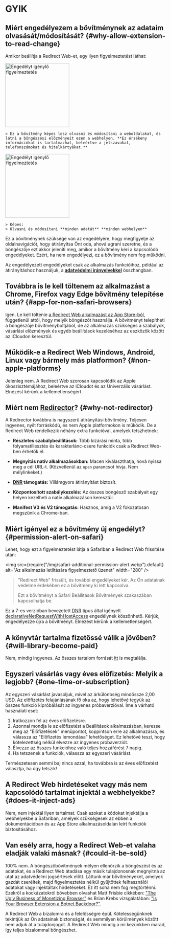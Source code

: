 
# GYIK

## Miért engedélyezem a bővítménynek az adataim olvasását/módosítását? {#why-allow-extension-to-read-change}

Amikor beállítja a Redirect Web-et, egy ilyen figyelmeztetést láthat:

<IfBrowserStore stores='appStore'>
    <Image src={PermissionAlertSafari} alt="Engedélyt igénylő figyelmeztetés" width="200" margin="0 0 16px 0" hasShadow />

    > Ez a bővítmény képes lesz olvasni és módosítani a weboldalakat, és látni a böngészési előzményeit ezen a webhelyen. **Ez érzékeny információkat is tartalmazhat, beleértve a jelszavakat, telefonszámokat és hitelkártyákat.**
</IfBrowserStore>

<IfBrowserStore stores='appStore' includes={false}>
    <Image src={PermissionAlertChrome} alt="Engedélyt igénylő figyelmeztetés" height="200" hasRoundedCorners hasShadow margin="0 0 16px 0" />

    > Képes:  
    > Olvasni és módosítani **minden adatát** **minden webhelyen**
</IfBrowserStore>

Ez a bővítménynek szüksége van az engedélyére, hogy megfigyelje az oldalnavigációt, hogy átirányítsa Önt oda, ahová ugrani szeretne, és a böngészője ezt akkor jeleníti meg, amikor a bővítmény kéri a kapcsolódó engedélyeket. Ezért, ha nem engedélyezi, ez a bővítmény nem fog működni.

Az engedélyezett engedélyeket csak az alkalmazás funkcióihoz, például az átirányításhoz használjuk, a **[adatvédelmi irányelvekkel](./privacy-policy)** összhangban.

## Továbbra is le kell töltenem az alkalmazást a Chrome, Firefox vagy Edge bővítmény telepítése után? {#app-for-non-safari-browsers}

Igen. Le kell töltenie [a Redirect Web alkalmazást az App Store-ból](https://apps.apple.com/app/id1571283503), függetlenül attól, hogy melyik böngészőt használja. A bővítményt telepítheti a böngészője bővítményboltjából, de az alkalmazás szükséges a szabályok, vásárlási előzmények és egyéb beállítások kezeléséhez az eszközök között az iCloudon keresztül.

## Működik-e a Redirect Web Windows, Android, Linux vagy bármely más platformon? {#non-apple-platforms}

Jelenleg nem. A Redirect Web szorosan kapcsolódik az Apple ökoszisztémájához, beleértve az iCloudot és az Univerzális vásárlást. Elnézést kérünk a kellemetlenségért.

## Miért nem [Redirector](https://github.com/einaregilsson/Redirector)? {#why-not-redirector}

A Redirector továbbra is nagyszerű átirányítási bővítmény. Teljesen ingyenes, nyílt forráskódú, és nem Apple platformokon is működik. De a Redirect Web rendelkezik néhány extra funkcióval, amelyek tetszhetnek:

* **Részletes szabálybeállítások:** Több kizárási minta, több folyamatillesztés és karakterlánc-csere funkciók csak a Redirect Web-ben érhetők el.
* **Megnyitás natív alkalmazásokban:** Macen kiválaszthatja, hová nyissa meg a cél URL-t. (Közvetlenül az `open` parancsot hívja. Nem mélylinkeket.)
* **[DNR](https://blog.mozilla.org/addons/2023/05/17/declarativenetrequest-available-in-firefox/) támogatás:** Villámgyors átirányítást biztosít.
* **Központosított szabálykezelés:** Az összes böngésző szabályait egy helyen kezelheti a natív alkalmazáson keresztül.

* **Manifest V3 és V2 támogatás:** Hasznos, amíg a V2 fokozatosan megszűnik a Chrome-ban.

## Miért igényel ez a bővítmény új engedélyt? {#permission-alert-on-safari}

Lehet, hogy ezt a figyelmeztetést látja a Safariban a Redirect Web frissítése után:

<img src={require("/img/safari-additional-permission-alert.webp").default} alt="Az alkalmazás letiltására figyelmeztető üzenet" width="280" />

> "Redirect Web" frissült, és további engedélyeket kér. Az Ön adatainak védelme érdekében ez a bővítmény ki lett kapcsolva.
>
> Ezt a bővítményt a Safari Beállítások Bővítmények szakaszában kapcsolhatja be.

Ez a 7-es verzióban bevezetett [DNR](./rule-settings#type) típus által igényelt [declarativeNetRequestWithHostAccess](https://developer.apple.com/documentation/safariservices/safari_web_extensions/blocking_content_with_your_safari_web_extension) engedélynek köszönhető. Kérjük, engedélyezze újra a bővítményt. Elnézést kérünk a kellemetlenségért.

## A könyvtár tartalma fizetőssé válik a jövőben? {#will-library-become-paid}

Nem, mindig ingyenes. Az összes tartalom forrását [itt](https://github.com/mshibanami/redirect-web/tree/main/library) is megtalálja.

## Egyszeri vásárlás vagy éves előfizetés: Melyik a legjobb? {#one-time-or-subscription}

Az egyszeri vásárlást javasoljuk, mivel az árkülönbség mindössze 2,00 USD.
Az előfizetés felajánlásának fő oka az, hogy lehetővé tegyük az összes funkció kipróbálását az ingyenes próbaverzióval. Íme a várható használati eset:

1. Iratkozzon fel az éves előfizetésre.
2. Azonnal mondja le az előfizetést a Beállítások alkalmazásban, keresse meg az "Előfizetések" menüpontot, koppintson erre az alkalmazásra, és válassza az "Előfizetés lemondása" lehetőséget. Ez lehetővé teszi, hogy kötelezettség nélkül élvezze az ingyenes próbaverziót.
3. Élvezze az összes funkcióhoz való teljes hozzáférést 7 napig.
4. Ha tetszenek a funkciók, válassza az egyszeri vásárlást.

Természetesen semmi baj nincs azzal, ha továbbra is az éves előfizetést választja, ha úgy tetszik!

## A Redirect Web hirdetéseket vagy más nem kapcsolódó tartalmat injektál a webhelyekbe? {#does-it-inject-ads}

Nem, nem injektál ilyen tartalmat. Csak azokat a kódokat injektálja a webhelyekbe a Safariban, amelyek szükségesek az ebben a dokumentációban és az App Store alkalmazásoldalán leírt funkciók biztosításához.

## Van esély arra, hogy a Redirect Web-et valaha eladják valaki másnak? {#could-it-be-sold}

100% nem. A böngészőbővítmények mélyen ellenőrzik a böngészést és az adatokat, és a Redirect Web átadása egy másik tulajdonosnak megnyitná az utat az adatvédelmi jogsértések előtt. Láttunk már bővítményeket, amelyek gazdát cseréltek, majd figyelmeztetés nélkül gyűjtöttek felhasználói adatokat vagy injektáltak hirdetéseket. Ez itt soha nem fog megtörténni. Ezekről a kockázatokról bővebben olvashat Matt Frisbie cikkében: ["The Ugly Business of Monetizing Browser"](https://mattfrisbie.substack.com/p/the-ugly-business-of-monetizing-browser) és Brian Krebs vizsgálatában: ["Is Your Browser Extension a Botnet Backdoor?"](https://krebsonsecurity.com/2021/03/is-your-browser-extension-a-botnet-backdoor/).

A Redirect Web a bizalomra és a felelősségre épül. Kötelességünknek tekintjük az Ön adatainak biztonságát, és semmilyen körülmények között nem adjuk át a tulajdonjogot. A Redirect Web mindig a mi kezünkben marad, így teljes bizalommal böngészhet.